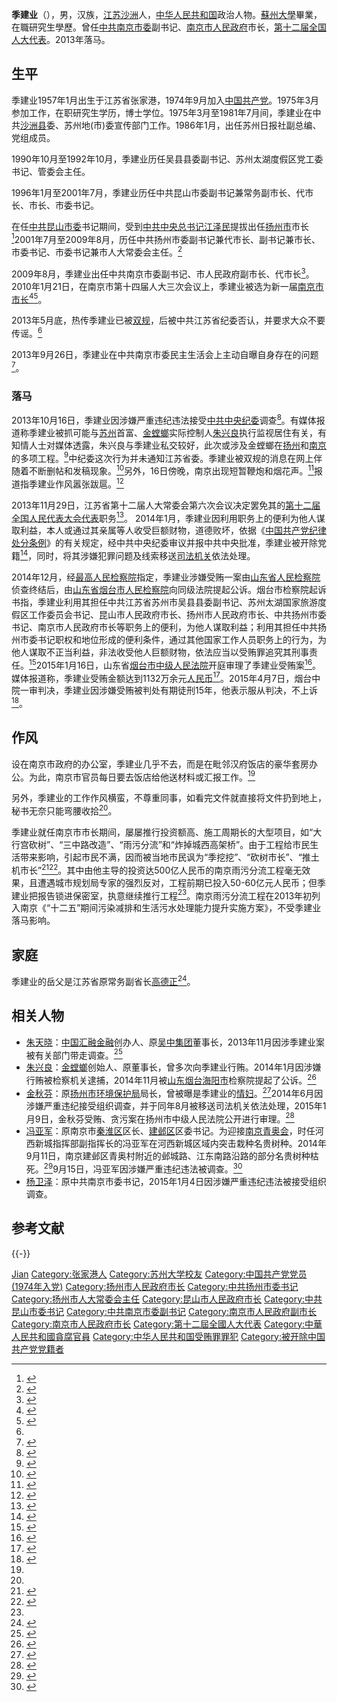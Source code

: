 {{Infobox officeholder
| name        = 季建业
| birth_date  = {{Birth date and age|1957|1|28}}
| birth_place = {{PRC}}[[江苏省|江苏省]][[沙洲县|沙洲县]]
| nationality = {{PRC}}
| party       = <del>{{CPC}}</del>（1974年9月加入－2014年1月30日开除）
| office      = [[南京市人民政府|南京市人民政府]]市长
| term_start  = 2009年8月
| term_end    = 2013年10月
| predecessor = [[蒋宏坤|蒋宏坤]]
| successor   = [[缪瑞林|缪瑞林]]
}}

'''季建业'''（{{bd|1957年|1月28日|catIdx=J季}}），男，汉族，[[江苏省|江苏]][[沙洲县|沙洲]]人，[[中华人民共和国|中华人民共和国]]政治人物。[[蘇州大學|蘇州大學]]畢業，在職研究生學歷。曾任[[中共南京市委|中共南京市委]]副书记、[[南京市人民政府|南京市人民政府]]市长，[[第十二届全国人大代表|第十二届全国人大代表]]。2013年落马。

== 生平 ==
季建业1957年1月出生于江苏省张家港，1974年9月加入[[中国共产党|中国共产党]]。1975年3月参加工作，在职研究生学历，博士学位。1975年3月至1981年7月间，季建业在中共[[沙洲县|沙洲县]]委、苏州地(市)委宣传部门工作。1986年1月，出任苏州日报社副总编、党组成员。

1990年10月至1992年10月，季建业历任吴县县委副书记、苏州太湖度假区党工委书记、管委会主任。

1996年1月至2001年7月，季建业历任中共昆山市委副书记兼常务副市长、代市长、市长、市委书记。

在任[[中共昆山市委|中共昆山市委]]书记期间，受到[[中共中央总书记|中共中央总书记]][[江泽民|江泽民]]提拔出任[[扬州市|扬州市]]市长<ref>{{Cite web|title=扬州走另类现代化之路 古城保护面临资金难题|url=http://news.sina.com.cn/c/sd/2010-08-18/164120925224.shtml|accessdate=|work=|archive-date=2015-01-09|archive-url=https://web.archive.org/web/20150109072817/http://news.sina.com.cn/c/sd/2010-08-18/164120925224.shtml|dead-url=no}}</ref>2001年7月至2009年8月，历任中共扬州市委副书记兼代市长、副书记兼市长、市委书记、市委书记兼市人大常委会主任。<ref>{{Cite web|title=季建业：我不会让南京人民失望|url=http://js.xhby.net/system/2010/01/22/010672037.shtml|accessdate=|work=|archiveurl=https://web.archive.org/web/20131017074006/http://js.xhby.net/system/2010/01/22/010672037.shtml|archivedate=2013-10-17|dead-url=no}}</ref>

2009年8月，季建业出任中共南京市委副书记、市人民政府副市长、代市长<ref>{{Cite web|title=季建业赴南京履新：要堂堂正正 清清白白 勤勤恳恳|url=http://cpc.people.com.cn/GB/64093/64102/9896397.html|accessdate=|work=|archiveurl=https://web.archive.org/web/20100501051724/http://cpc.people.com.cn/GB/64093/64102/9896397.html|archivedate=2010-05-01|dead-url=no}}</ref>。2010年1月21日，在南京市第十四届人大三次会议上，季建业被选为新一届[[南京市市长|南京市市长]]<ref>{{Cite web|title=季建业：说实话的南京市长|url=http://business.sohu.com/20100125/n269809348.shtml|accessdate=|work=|archive-date=2013-10-17|archive-url=https://web.archive.org/web/20131017015400/http://business.sohu.com/20100125/n269809348.shtml|dead-url=no}}</ref><ref>{{Cite web|title=季建业当选南京市市长|url=http://www.chinanews.com.cn/gn/news/2010/01-21/2085615.shtml|accessdate=|work=|archive-date=2010-03-29|archive-url=https://web.archive.org/web/20100329062523/http://www.chinanews.com.cn/gn/news/2010/01-21/2085615.shtml|dead-url=no}}</ref>。

2013年5月底，热传季建业已被[[双规|双规]]，后被中共江苏省纪委否认，并要求大众不要传谣。<ref name="chushengjzm"/>

2013年9月26日，季建业在中共南京市委民主生活会上主动自曝自身存在的问题<ref>{{Cite web|title=南京市委召开民主生活会 季建业查找自身问题|url=http://news.ifeng.com/mainland/special/minzhushenghuohui/content-3/detail_2013_10/16/30387605_0.shtml|accessdate=|work=|archive-date=2013-10-17|archive-url=https://web.archive.org/web/20131017090322/http://news.ifeng.com/mainland/special/minzhushenghuohui/content-3/detail_2013_10/16/30387605_0.shtml|dead-url=no}}</ref>。

=== 落马 ===
2013年10月16日，季建业因涉嫌严重违纪违法接受[[中共中央纪委|中共中央纪委]]调查<ref name="双规">{{cite web |url = http://www.ccdi.gov.cn/jlsc/201310/t20131017_41749.html |title = 南京市委副书记、市长季建业涉嫌严重违纪违法正接受调查 |accessdate = 2013年10月17日 |publisher = 中央纪委监察部网站 |deadurl = yes |archiveurl = https://web.archive.org/web/20150104144700/http://www.ccdi.gov.cn/jlsc/201310/t20131017_41749.html |archivedate = 2015年1月4日 }}</ref>。有媒体报道称季建业被抓可能与[[苏州|苏州]]首富、[[金螳螂|金螳螂]]实际控制人[[朱兴良|朱兴良]]执行监视居住有关，有知情人士对媒体透露，朱兴良与季建业私交较好，此次或涉及金螳螂在[[扬州|扬州]]和[[南京|南京]]的多项工程。<ref>{{Cite web|title=金螳螂实际控制人涉嫌行贿被捕 被曝涉季建业案|url=http://news.qq.com/a/20140129/000865.htm|accessdate=|work=|archive-date=2014-02-02|archive-url=https://web.archive.org/web/20140202174805/http://news.qq.com/a/20140129/000865.htm|dead-url=no}}</ref>中纪委这次行为并未通知江苏省委。季建业被双规的消息在网上伴随着不断删帖和发稿现象。<ref>{{Cite web|title=港媒曝季建业被带走细节：中纪委行动未通知江苏省委|url=http://news.takungpao.com/mainland/focus/2013-10/1969823.html|accessdate=|work=|archive-date=2013-10-20|archive-url=https://web.archive.org/web/20131020062952/http://news.takungpao.com/mainland/focus/2013-10/1969823.html|dead-url=no}}</ref>另外，16日傍晚，南京出现短暂鞭炮和烟花声。<ref>{{Cite web|title=南京出现短暂鞭抱声|url=http://news.takungpao.com/mainland/focus/2013-10/1969823_3.html|accessdate=|work=|archive-date=2013-10-20|archive-url=https://web.archive.org/web/20131020083148/http://news.takungpao.com/mainland/focus/2013-10/1969823_3.html|dead-url=no}}</ref>报道指季建业作风嚣张跋扈。<ref name="chushengjzm">{{Cite web |url=http://www.scmpchinese.com/sc/china/14588/nan-jing-shi-shi-chang-ji-jian-ye-bei-shuang-gui |title=南京市市长季建业被双规 |access-date=2013-10-17 |archive-url=https://web.archive.org/web/20131017084052/http://www.scmpchinese.com/sc/china/14588/nan-jing-shi-shi-chang-ji-jian-ye-bei-shuang-gui |archive-date=2013-10-17 |dead-url=yes }}</ref>

2013年11月29日，江苏省第十二届人大常委会第六次会议决定罢免其的[[第十二届全国人民代表大会代表|第十二届全国人民代表大会代表]]职务<ref>{{cite news|title=第十二届全国人民代表大会常务委员会代表资格审查委员会关于个别代表的代表资格的报告（2013年12月28日第十二届全国人民代表大会常务委员会第六次会议通过）|url=http://www.npc.gov.cn/wxzl/gongbao/2014-03/21/content_1867682.htm|accessdate=2016-07-03|newspaper=中国人大网|archive-date=2016-08-28|archive-url=https://web.archive.org/web/20160828174533/http://www.npc.gov.cn/wxzl/gongbao/2014-03/21/content_1867682.htm|dead-url=no}}</ref>。
2014年1月，季建业因利用职务上的便利为他人谋取利益，本人或通过其亲属等人收受巨额财物，道德败坏，依据《[[中国共产党纪律处分条例|中国共产党纪律处分条例]]》的有关规定，经中共中央纪委审议并报中共中央批准，季建业被开除党籍<ref name="双开">{{cite web |url = http://www.ccdi.gov.cn/yw/201401/t20140130_35423.html |title = 南京市原市长季建业严重违纪违法被开除党籍 |accessdate = 2014年1月30日 |publisher = 中央纪委监察部网站 |archive-date = 2015年1月4日 |archive-url = https://web.archive.org/web/20150104150456/http://www.ccdi.gov.cn/yw/201401/t20140130_35423.html |dead-url = no }}</ref>，同时，将其涉嫌犯罪问题及线索移送[[司法机关|司法机关]]依法处理。

2014年12月，经[[中华人民共和国最高人民检察院|最高人民检察院]]指定，季建业涉嫌受贿一案由[[山东省人民检察院|山东省人民检察院]]侦查终结后，由[[山东省|山东省]][[烟台市人民检察院|烟台市人民检察院]]向同级法院提起公诉。烟台市检察院起诉书指，季建业利用其担任中共江苏省苏州市吴县县委副书记、苏州太湖国家旅游度假区工作委员会书记、昆山市人民政府市长、扬州市人民政府市长、中共扬州市委书记、南京市人民政府市长等职务上的便利，为他人谋取利益；利用其担任中共扬州市委书记职权和地位形成的便利条件，通过其他国家工作人员职务上的行为，为他人谋取不正当利益，非法收受他人巨额财物，依法应当以受贿罪追究其刑事责任。<ref>{{cite web|title=检察机关依法对南京原市长季建业涉受贿案提起公诉|url=http://www.spp.gov.cn/qwfb/201412/t20141217_85602.shtml|publisher=最高人民检察院|date=2014-12-17|accessdate=2015-01-10|archive-date=2015-01-10|archive-url=https://web.archive.org/web/20150110111005/http://www.spp.gov.cn/qwfb/201412/t20141217_85602.shtml|dead-url=no}}</ref>2015年1月16日，山东省[[烟台市中级人民法院|烟台市中级人民法院]]开庭审理了季建业受贿案<ref>{{cite web|title=原南京市长季建业受贿案本周五烟台开审|url=http://news.sina.com.cn/c/2015-01-13/023931391004.shtml|publisher=京华时报|date=2015年1月13日|accessdate=2015-01-13|archive-date=2015-04-13|archive-url=https://web.archive.org/web/20150413084916/http://news.sina.com.cn/c/2015-01-13/023931391004.shtml|dead-url=no}}</ref>。媒体报道称，季建业受贿金额达到1132万余元[[人民币|人民币]]<ref>{{cite web |title=季建业案一审开庭 犯受贿罪或被判10年 |url=http://news.sina.com.cn/c/2015-01-17/020231410297.shtml |publisher=重庆晨报 |date=2015年1月17日 |accessdate=2015-01-17 |archive-date=2015-01-17 |archive-url=https://web.archive.org/web/20150117053547/http://news.sina.com.cn/c/2015-01-17/020231410297.shtml |dead-url=no }}</ref>。2015年4月7日，烟台中院一审判决，季建业因涉嫌受贿被判处有期徒刑15年，他表示服从判决，不上诉<ref name="受审">{{cite web |url = http://www.chinacourt.org/article/detail/2015/04/id/1579146.shtml |title = 原南京市长季建业受贿被判刑15年 表示不上诉 |accessdate = 2015年4月7日 |publisher = 中国法院网 |archive-date = 2015年4月14日 |archive-url = https://web.archive.org/web/20150414044712/http://www.chinacourt.org/article/detail/2015/04/id/1579146.shtml |dead-url = no }}</ref>。

== 作风 ==
设在南京市政府的办公室，季建业几乎不去，而是在毗邻汉府饭店的豪华套房办公。为此，南京市官员每日要去饭店给他送材料或汇报工作。<ref name="chushengjzm"/>

另外，季建业的工作作风横蛮，不尊重同事，如看完文件就直接将文件扔到地上，秘书无奈只能弯腰收拾<ref name="chushengjzm" />。

季建业就任南京市市长期间，屡屡推行投资额高、施工周期长的大型项目，如“大行宫砍树”、“三中路改造”、“雨污分流”和“炸掉城西高架桥”。由于工程给市民生活带来影响，引起市民不满，因而被当地市民讽为“季挖挖”、“砍树市长”、“推土机市长”<ref>{{cite web|url =http://news.takungpao.com/mainland/focus/2014-03/2388732_3.html|title =拆迁市长们的诨号：拆迁大佐、李拆城以及季挖挖|accessdate =2017-11-26|publisher =大公网|archive-date =2017-12-01|archive-url =https://web.archive.org/web/20171201032004/http://news.takungpao.com/mainland/focus/2014-03/2388732_3.html|dead-url =no}}</ref><ref>{{cite web|url = http://hk.on.cc/cn/bkn/cnt/news/20150407/bkncn-20150407121142521-0407_05011_001_cn.html|title = 季建业拥七大情妇　大兴土木被讥推土机市长|accessdate = 2015-04-07|publisher = 东网|archive-date = 2017-12-01|archive-url = https://web.archive.org/web/20171201034859/http://hk.on.cc/cn/bkn/cnt/news/20150407/bkncn-20150407121142521-0407_05011_001_cn.html|dead-url = no}}</ref>。其中由他主导的投资达500亿人民币的南京雨污分流工程毫无效果，且遭遇城市规划局专家的强烈反对，工程前期已投入50-60亿元人民币；但季建业把报告锁进保密室，执意继续推行工程<ref name="chushengjzm" />。南京雨污分流工程在2013年初列入南京《“十二五”期间污染减排和生活污水处理能力提升实施方案》，不受季建业落马影响。

== 家庭 ==
季建业的岳父是江苏省原常务副省长[[高德正|高德正]]<ref>{{Cite web|title=杨卫泽被带走细节：会中被通知去省委 妻子秘书均被查|url=http://news.takungpao.com/mainland/focus/2015-01/2878343.html|accessdate=|work=|archive-date=2015-01-05|archive-url=https://web.archive.org/web/20150105222725/http://news.takungpao.com/mainland/focus/2015-01/2878343.html|dead-url=no}}</ref>。

== 相关人物 ==
* [[朱天晓|朱天晓]]：[[中国汇融金融|中国汇融金融]]创办人、原[[吴中集团|吴中集团]]董事长，2013年11月因涉季建业案被有关部门带走调查。<ref>{{cite web|title=吴中集团董事长被调查 疑涉季建业案|url=http://news.xinhuanet.com/fortune/2013-11/22/c_125746291.htm|publisher=新华网|date=2013年11月22日|accessdate=2015年1月13日|archive-date=2015年2月7日|archive-url=https://web.archive.org/web/20150207184338/http://news.xinhuanet.com/fortune/2013-11/22/c_125746291.htm|dead-url=no}}</ref>
* [[朱兴良|朱兴良]]：[[金螳螂|金螳螂]]创始人、原董事长，曾多次向季建业行贿。2014年1月因涉嫌行贿被检察机关逮捕，2014年11月被[[山东|山东]][[烟台|烟台]][[海阳市|海阳市]]检察院提起了公诉。<ref>{{Cite web |url=http://money.163.com/14/1106/10/AAC2AI1100253B0H.html |title=原南京市长季建业案涉金额700余万 朱兴良看守所编织羊毛衫 |access-date=2015-01-13 |archive-url=https://web.archive.org/web/20141108085936/http://money.163.com/14/1106/10/AAC2AI1100253B0H.html |archive-date=2014-11-08 |dead-url=yes }}</ref>
* [[金秋芬|金秋芬]]：原[[扬州市|扬州市]][[环境保护局|环境保护局]]局长，曾被曝是季建业的[[情妇|情妇]]。<ref>{{cite web|title=组图：季建业情妇金秋芬穿毛领大衣受审现场|url=http://news.hexun.com/2015-01-10/172247788_2.html|publisher=和讯|date=2015-01-10|access-date=2015-01-13|archive-date=2020-02-25|archive-url=https://web.archive.org/web/20200225233307/http://news.hexun.com/2015-01-10/172247788_2.html}}</ref>2014年6月因涉嫌严重违纪接受组织调查，并于同年8月被移送司法机关依法处理，2015年1月9日，金秋芬受贿、贪污案在扬州市中级人民法院公开进行审理。<ref>{{cite web|title=金秋芬昨出庭受审|url=http://news.hexun.com/2015-01-10/172246094.html|publisher=和讯|date=2015-01-10|access-date=2015-01-13|archive-url=https://web.archive.org/web/20150207054611/http://news.hexun.com/2015-01-10/172246094.html|archive-date=2015-02-07|dead-url=yes}}</ref>
* [[冯亚军|冯亚军]]：原南京市[[秦淮区|秦淮区]]区长、[[建邺区|建邺区]]区委书记。为迎接[[南京青奥会|南京青奥会]]，时任河西新城指挥部副指挥长的冯亚军在河西新城区域内突击栽种名贵树种。2014年9月11日，南京建邺区青奥村附近的邺城路、江东南路沿路的部分名贵树种枯死。<ref>{{cite web|title=南京常委冯亚军被调查 为青奥会突击栽树大量枯死|url=http://sports.sina.com.cn/o/2014-09-14/14577332506.shtml|publisher=京华时报|date=2014年9月14日|accessdate=2015-01-13|archive-date=2015-06-13|archive-url=https://web.archive.org/web/20150613083205/http://sports.sina.com.cn/o/2014-09-14/14577332506.shtml|dead-url=no}}</ref>9月15日，冯亚军因涉嫌严重违纪违法被调查。<ref>{{Cite web|title=南京市委常委、建邺区委书记冯亚军接受调查(图|简历)|url=http://news.163.com/14/0915/08/A6616HI500014JB5.html|accessdate=|work=}}{{Dead link|date=2019年12月 |bot=InternetArchiveBot |fix-attempted=yes }}</ref>
* [[杨卫泽|杨卫泽]]：原中共南京市委书记，2015年1月4日因涉嫌严重违纪违法被接受组织调查。

== 参考文献 ==
{{Reflist|3}}

{{-}}
{{start box}}
{{s-gov|prc}}
{{s-before|[[蒋宏坤|蒋宏坤]]}}
{{s-title|[[南京市人民政府|南京市人民政府]][[南京市市长|市长]]|2009年8月－2013年10月}}
{{s-after|[[缪瑞林|缪瑞林]]}}
{{s-before|[[苏泽群|苏泽群]]}}
{{s-title|[[扬州市人民政府|扬州市人民政府]][[市长|市长]]|2001年7月－2004年7月}}
{{s-after|[[王燕文|王燕文]]}}
{{s-ppo|cpc}}
{{s-before|[[孙志军|孙志军]]}}
{{s-title|[[中国共产党扬州市委员会|中国共产党扬州市委员会]][[书记|书记]]|2004年7月－2009年8月}}
{{s-after|[[王燕文|王燕文]]}}
{{end box}}

{{中华人民共和国扬州市正职领导人}}
{{南京市市长}}
{{中共十八大到十九大期间的反腐败工作}}

{{Authority control}}
{{DEFAULTSORT:Jì季}}
[[Category:季姓|Jian]]
[[Category:张家港人|Category:张家港人]]
[[Category:苏州大学校友|Category:苏州大学校友]]
[[Category:中国共产党党员_(1974年入党)|Category:中国共产党党员 (1974年入党)]]
[[Category:扬州市人民政府市长|Category:扬州市人民政府市长]]
[[Category:中共扬州市委书记|Category:中共扬州市委书记]]
[[Category:扬州市人大常委会主任|Category:扬州市人大常委会主任]]
[[Category:昆山市人民政府市长|Category:昆山市人民政府市长]]
[[Category:中共昆山市委书记|Category:中共昆山市委书记]]
[[Category:中共南京市委副书记|Category:中共南京市委副书记]]
[[Category:南京市人民政府副市长|Category:南京市人民政府副市长]]
[[Category:南京市人民政府市长|Category:南京市人民政府市长]]
[[Category:第十二屆全國人大代表|Category:第十二屆全國人大代表]]
[[Category:中華人民共和國貪腐官員|Category:中華人民共和國貪腐官員]]
[[Category:中华人民共和国受贿罪罪犯|Category:中华人民共和国受贿罪罪犯]]
[[Category:被开除中国共产党党籍者|Category:被开除中国共产党党籍者]]
